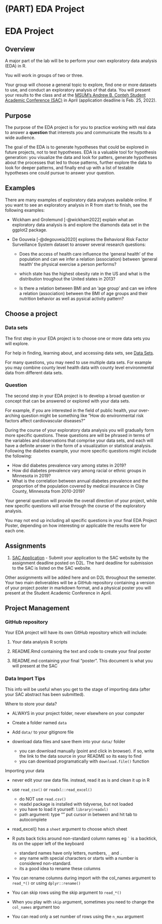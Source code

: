 # (PART) EDA Project {.unnumbered}

# EDA Project

## Overview

A major part of the lab will be to perform your own exploratory data analysis (EDA) in R.

You will work in groups of two or three.

Your group will choose a general topic to explore, find one or more datasets to use, and conduct an exploratory analysis of that data. You will present your results to the class and at the [MSUM's Andrew B. Conteh Student Academic Conference (SAC)](https://www.mnstate.edu/sac/) in April (application deadline is Feb. 25, 2022).

## Purpose

The purpose of the EDA project is for you to practice working with real data to answer a **question** that interests *you* and communicate the results to a wide audience.

The goal of the EDA is to generate hypotheses that could be explored in future projects, not to test hypotheses. EDA is a valuable tool for hypothesis generation: you visualize the data and look for patters, generate hypotheses about the processes that led to those patterns, further explore the data to look for deeper patterns, and finally end up with a list of testable hypotheses one could pursue to answer your question.

## Examples

There are many examples of exploratory data analyses available online. If you want to see an exploratory analysis in R from start to finish, see the following examples:

-   Wickham and Grolemund [-@wickham2022] explain what an exploratory data analysis is and explore the diamonds data set in the ggplot2 package.

-   De Gouveia [-@degouveia2020] explores the Behavioral Risk Factor Surveillance System dataset to answer several research questions:

    -   Does the access of health care influence the 'general health' of the population and can we infer a relation (association) between 'general health' the physical exercise a person performs?

    -   which state has the highest obesity rate in the US and what is the distribution troughout the United states in 2013?

    -   Is there a relation between BMI and an 'age group' and can we infere a relation (association) between the BMI of age groups and their nutrition behavior as well as pysical activity pattern?

## Choose a project

### Data sets

The first step in your EDA project is to choose one or more data sets you will explore.

For help in finding, learning about, and accessing data sets, see [Data Sets](data-sets.html).

For many questions, you may need to use multiple data sets. For example you may combine county level health data with county level environmental data from different data sets.

### Question

The second step in your EDA project is to develop a broad question or concept that can be answered or explored with your data sets.

For example, if you are interested in the field of public health, your over-arching question might be something like "How do environmental risk factors affect cardiovascular diseases?"

During the course of your exploratory data analysis you will gradually form more specific questions. These questions are will be phrased in terms of the variables and observations that comprise your data sets, and each will have a definite answer in the form of a visualization or statistical analysis. Following the diabetes example, your more specific questions might include the following:

-   How did diabetes prevalence vary among states in 2019?
-   How did diabetes prevalence vary among racial or ethnic groups in Minnesota in 2019?
-   What is the correlation between annual diabetes prevalence and the proportion of the population covered by medical insurance in Clay County, Minnesota from 2010-2019?

Your general question will provide the overall direction of your project, while new specific questions will arise through the course of the exploratory analysis.

You may not end up including all specific questions in your final EDA Project Poster, depending on how interesting or applicable the results were for each one.

## Assignments

1.  [SAC Application](sac-application.html) - Submit your application to the SAC website by the assignment deadline posted on D2L. The hard deadline for submission to the SAC is listed on the SAC website.

Other assignments will be added here and on D2L throughout the semester. Your two main deliverables will be a GitHub repository containing a version of your project poster in markdown format, and a physical poster you will present at the Student Academic Conference in April.

## Project Management

### GitHub repository

Your EDA project will have its own GitHub repository which will include:

1.  Your data analysis R scripts

2.  README.Rmd containing the text and code to create your final poster

3.  README.md containing your final "poster". This document is what you will present at the SAC

### Data Import Tips

This info will be useful when you get to the stage of importing data (after your SAC abstract has been submitted).

Where to store your data?

-   ALWAYS in your project folder, never elsewhere on your computer

-   Create a folder named `data`

-   Add `data/` to your gitignore file

-   download data files and save them into your `data/` folder

    -   you can download manually (point and click in browser). if so, write the link to the data source in your README so its easy to find
    -   you can download programatically with `download.file()` function

Importing your data

-   never edit your raw data file. instead, read it as is and clean it up in R

-   use `read_csv()` or `readxl::read_excel()`

    -   do NOT use `read.csv()`
    -   readxl package is installed with tidyverse, but not loaded
    -   you have to load it yourself: `library(readxl)`
    -   path argument: type "" put cursor in between and hit tab to autocomplete

-   read_excel() has a `sheet` argument to choose which sheet

-   R puts back ticks around non-standard column names eg `` ` `` is a backtick, its on the upper left of the keyboard

    -   standard names have only letters, numbers, `_` and `.`
    -   any name with special characters or starts with a number is considered non-standard.
    -   its a good idea to rename these columns

-   You can rename columns during import with the col_names argument to `read_*()` or using `dplyr::rename()`

-   You can skip rows using the skip argument to `read_*()`

-   When you play with `skip` argument, sometimes you need to change the `col_names` argument too

-   You can read only a set number of rows using the `n_max` argument
